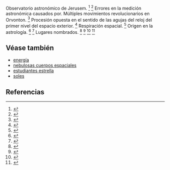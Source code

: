 Observatorio astronómico de Jerusem. <ref>{{lib|LU|46|2|9}}</ref> <ref>{{lib|LU|46|5|30}}</ref> Errores en la medición astronómica causados ​​por. Múltiples movimientos revolucionarios en Orvonton. <ref>{{lib|LU|15|3|7-15}}</ref> Procesión opuesta en el sentido de las agujas del reloj del primer nivel del espacio exterior. <ref>{{lib|LU|12|4|15}}</ref> Respiración espacial. <ref>{{lib|LU|12|4|12-14}}</ref> Origen en la astrología. <ref>{{lib|LU|81|2|9}}</ref> <ref>{{lib|LU|88|6|5}}</ref> Lugares nombrados. <ref>{{lib|LU|planeta}}</ref> <ref>{{lib|LU|planeta}}</ref> <ref>{{lib|LU|de Urantia}}</ref> <ref>{{lib|LU|planeta}}</ref> 

== Véase también ==

* [[energía]]
* [[nebulosas cuerpos espaciales]]
* [[estudiantes estrella]]
* [[soles]]


== Referencias ==

<references />
